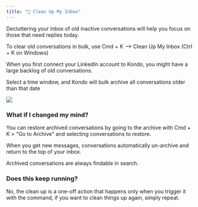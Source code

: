 ```yaml
---
title: "🧹 Clean Up My Inbox"
---
```


Decluttering your inbox of old inactive conversations will help you focus on those that need replies today. 

To clear old conversations in bulk, use Cmd + K --\> Clean Up My Inbox (Ctrl + K on Windows) 

When you first connect your LinkedIn account to Kondo, you might have a large backlog of old conversations.

Select a time window, and Kondo will bulk archive all conversations older than that date

![](/CleanShot2025-03-03at15.35.54.png)

### What if I changed my mind?

You can restore archived conversations by going to the archive with Cmd + K \> "Go to Archive" and selecting conversations to restore.

When you get new messages, conversations automatically un-archive and return to the top of your inbox.

Archived conversations are always findable in search. 

### Does this keep running?

No, the clean up is a one-off action that happens only when you trigger it with the command, if you want to clean things up again, simply repeat.
